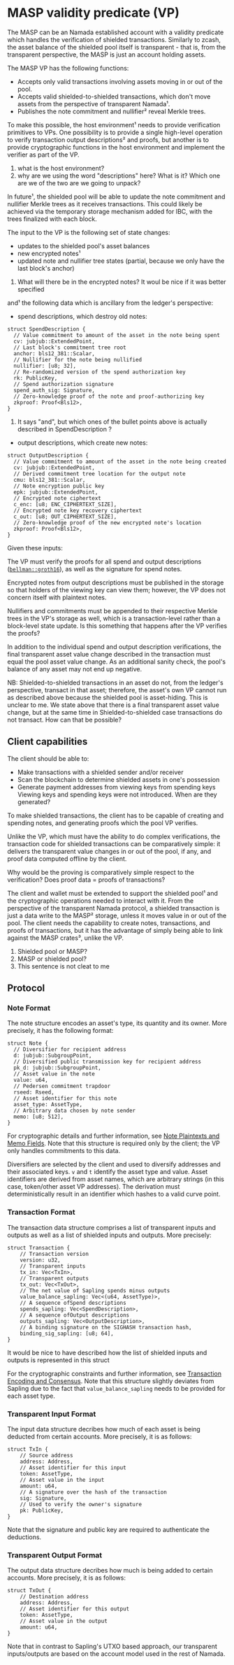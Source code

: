 # MASP validity predicate (VP)

The MASP can be an Namada established account with a validity predicate which handles the verification of shielded
transactions.
Similarly to zcash, the asset balance of the shielded pool itself is transparent - that is, from the transparent
perspective, the MASP is just an account holding assets.

The MASP VP has the following functions:

- Accepts only valid transactions involving assets moving in or out of the pool.
- Accepts valid shielded-to-shielded transactions, which don't move assets from the perspective of transparent Namada¹.
- Publishes the note commitment and nullifier² reveal Merkle trees.

To make this possible, the host environment¹ needs to provide verification primitives to VPs. One possibility is to
provide a single high-level operation to verify transaction output descriptions² and proofs, but another is to provide
cryptographic functions in the host environment and implement the verifier as part of the VP.
1. what is the host environment?
2. why are we using the word "descriptions" here? What is it? Which one are we of the two are we going to unpack?

In future¹, the shielded pool will be able to update the note commitment and nullifier Merkle trees as it receives
transactions. This could likely be achieved via the temporary storage mechanism added for IBC, with the trees finalized
with each block.

The input to the VP is the following set of state changes:

- updates to the shielded pool's asset balances
- new encrypted notes¹
- updated note and nullifier tree states (partial, because we only have
  the last block's anchor)
1. What will there be in the encrypted notes? It woul be nice if it was better specified

and¹ the following data which is ancillary from the ledger's perspective:

- spend descriptions, which destroy old notes:
```
struct SpendDescription {
  // Value commitment to amount of the asset in the note being spent
  cv: jubjub::ExtendedPoint,
  // Last block's commitment tree root
  anchor: bls12_381::Scalar,
  // Nullifier for the note being nullified
  nullifier: [u8; 32],
  // Re-randomized version of the spend authorization key
  rk: PublicKey,
  // Spend authorization signature
  spend_auth_sig: Signature,
  // Zero-knowledge proof of the note and proof-authorizing key
  zkproof: Proof<Bls12>,
}
```
1. It says "and", but which ones of the bullet points above is actually described in SpendDescription ?
- output descriptions, which create new notes:
```
struct OutputDescription {
  // Value commitment to amount of the asset in the note being created
  cv: jubjub::ExtendedPoint,
  // Derived commitment tree location for the output note
  cmu: bls12_381::Scalar,
  // Note encryption public key
  epk: jubjub::ExtendedPoint,
  // Encrypted note ciphertext
  c_enc: [u8; ENC_CIPHERTEXT_SIZE],
  // Encrypted note key recovery ciphertext
  c_out: [u8; OUT_CIPHERTEXT_SIZE],
  // Zero-knowledge proof of the new encrypted note's location
  zkproof: Proof<Bls12>,
}
```

Given these inputs:

The VP must verify the proofs for all spend and output descriptions
([`bellman::groth16`](https://docs.rs/bellman/latest/bellman/groth16/index.html)), as well as the signature for spend notes.

Encrypted notes from output descriptions must be published in the storage so that holders of the viewing key can view them;
however, the VP does not concern itself with plaintext notes.

Nullifiers and commitments must be appended to their respective Merkle trees in the VP's storage as well, which is a
transaction-level rather than a block-level state update.
Is this something that happens after the VP verifies the proofs?

In addition to the individual spend and output description verifications, the final transparent asset value change
described in the transaction must equal the pool asset value change. As an additional sanity check, the pool's balance
of any asset may not end up negative.

NB: Shielded-to-shielded transactions in an asset do not, from the ledger's perspective, transact in that asset;
therefore, the asset's own VP cannot run as described above because the shielded pool is asset-hiding.
This is unclear to me. We state above that there is a final transparent asset value change, but at the same time in
Shielded-to-shielded case transactions do not transact. How can that be possible?

## Client capabilities
The client should be able to:
* Make transactions with a shielded sender and/or receiver
* Scan the blockchain to determine shielded assets in one's possession
* Generate payment addresses from viewing keys from spending keys
Viewing keys and spending keys were not introduced. When are they generated?

To make shielded transactions, the client has to be capable of creating and spending notes, and generating proofs which
the pool VP verifies.

Unlike the VP, which must have the ability to do complex verifications, the transaction code for shielded transactions
can be comparatively simple: it delivers the transparent value changes in or out of the pool, if any, and proof data
computed offline by the client.

Why would be the proving is comparatively simple respect to the verification? Does proof data = proofs of transactions?

The client and wallet must be extended to support the shielded pool¹ and the cryptographic operations needed to interact
with it. From the perspective of the transparent Namada protocol, a shielded transaction is just a data write to the
MASP² storage, unless it moves value in or out of the pool. The client needs the capability to create notes, transactions,
and proofs of transactions, but it has the advantage of simply being able to link against the MASP crates³, unlike the VP.
1. Shielded pool or MASP?
2. MASP or shielded pool?
3. This sentence is not cleat to me

## Protocol

### Note Format
The note structure encodes an asset's type, its quantity and its owner. More precisely, it has the following format:
```
struct Note {
  // Diversifier for recipient address
  d: jubjub::SubgroupPoint,
  // Diversified public transmission key for recipient address
  pk_d: jubjub::SubgroupPoint,
  // Asset value in the note
  value: u64,
  // Pedersen commitment trapdoor
  rseed: Rseed,
  // Asset identifier for this note
  asset_type: AssetType,
  // Arbitrary data chosen by note sender
  memo: [u8; 512],
}
```
For cryptographic details and further information, see
[Note Plaintexts and Memo Fields](https://zips.z.cash/protocol/protocol.pdf#noteptconcept).
Note that this structure is required only by the client; the VP only handles commitments to this data.

Diversifiers are selected by the client and used to diversify addresses and their associated keys. `v` and `t` identify
the asset type and value. Asset identifiers are derived from asset names, which are arbitrary strings (in this case,
token/other asset VP addresses). The derivation must deterministically result in an identifier which hashes to a valid
curve point.

### Transaction Format
The transaction data structure comprises a list of transparent inputs and outputs as well as a list of shielded inputs
and outputs. More precisely:
```
struct Transaction {
    // Transaction version
    version: u32,
    // Transparent inputs
    tx_in: Vec<TxIn>,
    // Transparent outputs
    tx_out: Vec<TxOut>,
    // The net value of Sapling spends minus outputs
    value_balance_sapling: Vec<(u64, AssetType)>,
    // A sequence ofSpend descriptions
    spends_sapling: Vec<SpendDescription>,
    // A sequence ofOutput descriptions
    outputs_sapling: Vec<OutputDescription>,
    // A binding signature on the SIGHASH transaction hash,
    binding_sig_sapling: [u8; 64],
}
```
It would be nice to have described how the list of shielded inputs and outputs is represented in this struct

For the cryptographic constraints and further information, see
[Transaction Encoding and Consensus](https://zips.z.cash/protocol/protocol.pdf#txnencoding).
Note that this structure slightly deviates from Sapling due to the fact that `value_balance_sapling` needs to be provided
for each asset type.

### Transparent Input Format
The input data structure decribes how much of each asset is being deducted from certain accounts. More precisely, it is
as follows:
```
struct TxIn {
    // Source address
    address: Address,
    // Asset identifier for this input
    token: AssetType,
    // Asset value in the input
    amount: u64,
    // A signature over the hash of the transaction
    sig: Signature,
    // Used to verify the owner's signature
    pk: PublicKey,
}
```
Note that the signature and public key are required to authenticate the deductions.
### Transparent Output Format
The output data structure decribes how much is being added to certain accounts. More precisely, it is as follows:
```
struct TxOut {
    // Destination address
    address: Address,
    // Asset identifier for this output
    token: AssetType,
    // Asset value in the output
    amount: u64,
}
```
Note that in contrast to Sapling's UTXO based approach, our transparent inputs/outputs are based on the account model used
in the rest of Namada.
